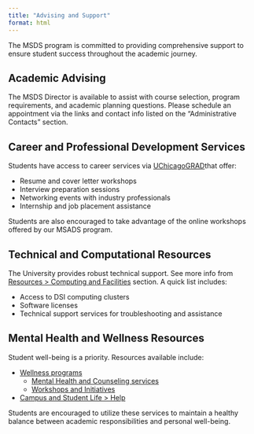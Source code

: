 ```yaml
---
title: "Advising and Support"
format: html
---
```


The MSDS program is committed to providing comprehensive support to ensure student success throughout the academic journey.

## Academic Advising

The MSDS Director is available to assist with course selection, program requirements, and academic planning questions. Please schedule an appointment via the links and contact info listed on the "Administrative Contacts" section. 

## Career and Professional Development Services

Students have access to career services via [UChicagoGRAD](https://grad.uchicago.edu/career-development/)that offer:

- Resume and cover letter workshops
- Interview preparation sessions
- Networking events with industry professionals
- Internship and job placement assistance

Students are also encouraged to take advantage of the online workshops offered by our MSADS program.  

## Technical and Computational Resources

The University provides robust technical support. See more info from [Resources > Computing and Facilities](computing.qmd) section. A quick list includes:

- Access to DSI computing clusters
- Software licenses 
- Technical support services for troubleshooting and assistance

## Mental Health and Wellness Resources

Student well-being is a priority. Resources available include:

- [Wellness programs](https://wellness.uchicago.edu/) 
  * [Mental Health and Counseling services](https://wellness.uchicago.edu/mental-health/)
  * [Workshops and Initiatives](https://wellness.uchicago.edu/healthy-living/wellness-programming/)
- [Campus and Student Life > Help](https://csl.uchicago.edu/get-help/medical-and-mental-health-services/)

Students are encouraged to utilize these services to maintain a healthy balance between academic responsibilities and personal well-being.
